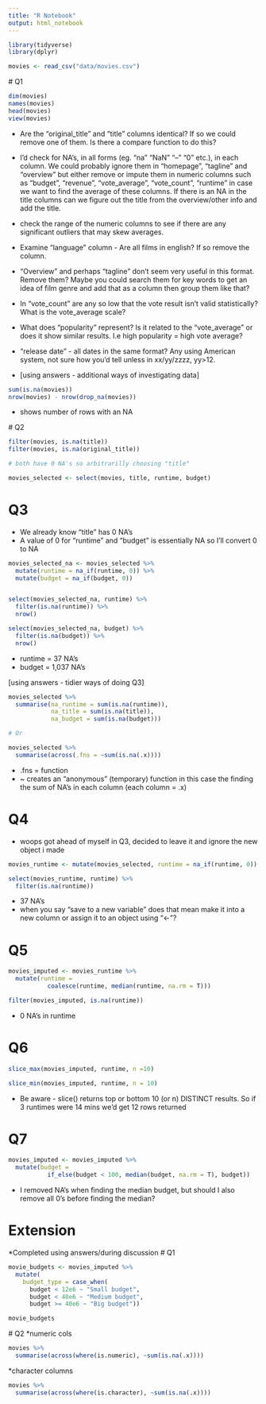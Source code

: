 ```yaml
---
title: "R Notebook"
output: html_notebook
---
```

```r
library(tidyverse)
library(dplyr)
```
```r
movies <- read_csv("data/movies.csv")
```
 
 # Q1
 
```r
dim(movies)
names(movies)
head(movies)
view(movies)
```
 
 * Are the "original_title" and "title" columns identical? If so we could remove one of them. Is there a compare function to do this?
 * I'd check for NA's, in all forms (eg. "na" "NaN" "--" "0" etc.),  in each column. We could probably ignore them in "homepage", "tagline" and "overview" but either remove or impute them in numeric columns such as "budget", "revenue", "vote_average", "vote_count", "runtime" in case we want to find the average of these columns. If there is an NA in the title columns can we figure out the title from the overview/other info and add the title.
 * check the range of the numeric columns to see if there are any significant outliers that may skew averages.
 * Examine "language" column - Are all films in english? If so remove the column.
 * "Overview" and perhaps "tagline" don't seem very useful in this format. Remove them? Maybe you could search them for key words to get an idea of film genre and add that as a column then group them like that?
 * In "vote_count" are any so low that the vote result isn't valid statistically? What is the vote_average scale?
 * What does "popularity" represent? Is it related to the "vote_average" or does it show similar results. I.e high popularity = high vote average?
 * "release date" - all dates in the same format? Any using American system, not sure how you'd tell unless in xx/yy/zzzz, yy>12.
 
 * [using answers - additional ways of investigating data]
```r
sum(is.na(movies))
nrow(movies) - nrow(drop_na(movies))
```
 * shows number of rows with an NA
 
 # Q2 
 
```r

filter(movies, is.na(title))
filter(movies, is.na(original_title))

# both have 0 NA's so arbitrarilly choosing "title"

movies_selected <- select(movies, title, runtime, budget)
```

# Q3
* We already know "title" has 0 NA's
* A value of 0 for "runtime" and "budget" is essentially NA so I'll convert 0 to NA
```r
movies_selected_na <- movies_selected %>% 
  mutate(runtime = na_if(runtime, 0)) %>% 
  mutate(budget = na_if(budget, 0))


select(movies_selected_na, runtime) %>% 
  filter(is.na(runtime)) %>% 
  nrow()

select(movies_selected_na, budget) %>% 
  filter(is.na(budget)) %>% 
  nrow()
```
* runtime = 37 NA's
* budget = 1,037 NA's

[using answers - tidier ways of doing Q3]

```r
movies_selected %>% 
  summarise(na_runtime = sum(is.na(runtime)),
            na_title = sum(is.na(title)),
            na_budget = sum(is.na(budget)))

# Or

movies_selected %>% 
  summarise(across(.fns = ~sum(is.na(.x))))
```
* .fns = function
* ~ creates an "anonymous" (temporary) function in this case the finding the sum of NA's in each column (each column = .x)

# Q4
* woops got ahead of myself in Q3, decided to leave it and ignore the new object i made

```r
movies_runtime <- mutate(movies_selected, runtime = na_if(runtime, 0))

select(movies_runtime, runtime) %>% 
  filter(is.na(runtime))
```
* 37 NA's
* when you say "save to a new variable" does that mean make it into a new column or assign it to an object using "<-"? 

# Q5 

```r
movies_imputed <- movies_runtime %>% 
  mutate(runtime = 
           coalesce(runtime, median(runtime, na.rm = T)))

filter(movies_imputed, is.na(runtime))
```

* 0 NA's in runtime

#     Q6 
```r
slice_max(movies_imputed, runtime, n =10)

slice_min(movies_imputed, runtime, n = 10)

```
 * Be aware - slice() returns top or bottom 10 (or n) DISTINCT results. So if 3 runtimes were 14 mins we'd get 12 rows returned
 
# Q7

```r
movies_imputed <- movies_imputed %>% 
  mutate(budget =
           if_else(budget < 100, median(budget, na.rm = T), budget))
```
 
* I removed NA's when finding the median budget, but should I also remove all 0's before finding the median?

# Extension 
*Completed using answers/during discussion
# Q1

```r

movie_budgets <- movies_imputed %>% 
  mutate(
    budget_type = case_when(
      budget < 12e6 ~ "Small budget",
      budget < 40e6 ~ "Medium budget",
      budget >= 40e6 ~ "Big budget")) 

movie_budgets

```
 # Q2
 *numeric cols
 
```r
movies %>%
  summarise(across(where(is.numeric), ~sum(is.na(.x))))
```

*character columns

```r
movies %>%
  summarise(across(where(is.character), ~sum(is.na(.x))))
```
 
 